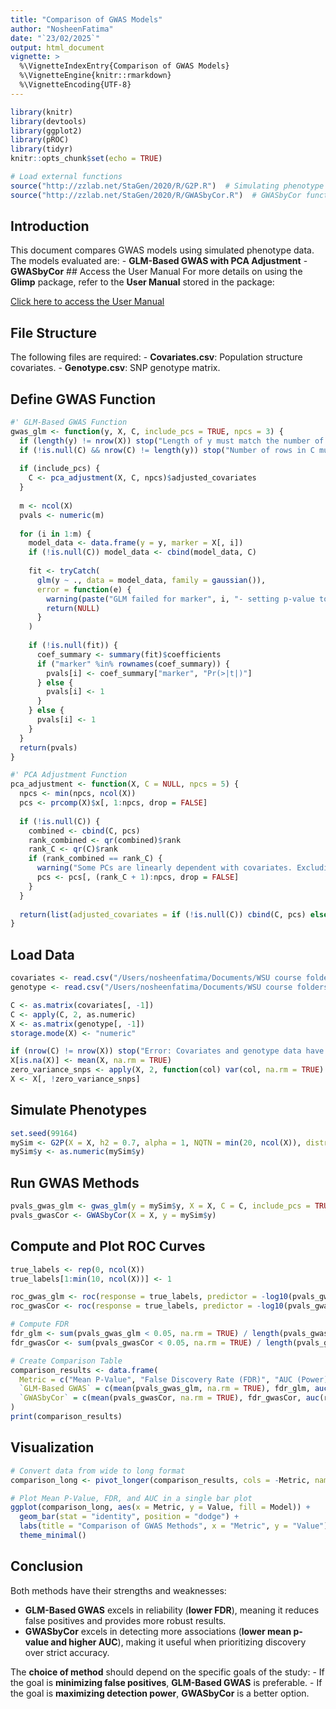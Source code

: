 ```yaml
---
title: "Comparison of GWAS Models"
author: "NosheenFatima"
date: "`23/02/2025`"
output: html_document
vignette: >
  %\VignetteIndexEntry{Comparison of GWAS Models}
  %\VignetteEngine{knitr::rmarkdown}
  %\VignetteEncoding{UTF-8}
---
```


```r
library(knitr)
library(devtools)
library(ggplot2)
library(pROC)
library(tidyr)
knitr::opts_chunk$set(echo = TRUE)

# Load external functions
source("http://zzlab.net/StaGen/2020/R/G2P.R")  # Simulating phenotype
source("http://zzlab.net/StaGen/2020/R/GWASbyCor.R")  # GWASbyCor function
```

## Introduction
This document compares GWAS models using simulated phenotype data. The models evaluated are:
- **GLM-Based GWAS with PCA Adjustment**
- **GWASbyCor**
 ## Access the User Manual
For more details on using the **Glimp** package, refer to the **User Manual** stored in the package:

[Click here to access the User Manual](../doc/User_Manual_Glimp.html)

## File Structure
The following files are required:
- **Covariates.csv**: Population structure covariates.
- **Genotype.csv**: SNP genotype matrix.

## Define GWAS Function

```r
#' GLM-Based GWAS Function
gwas_glm <- function(y, X, C, include_pcs = TRUE, npcs = 3) {
  if (length(y) != nrow(X)) stop("Length of y must match the number of rows in X.")
  if (!is.null(C) && nrow(C) != length(y)) stop("Number of rows in C must match length of y.")
  
  if (include_pcs) {
    C <- pca_adjustment(X, C, npcs)$adjusted_covariates
  }
  
  m <- ncol(X)
  pvals <- numeric(m)
  
  for (i in 1:m) {
    model_data <- data.frame(y = y, marker = X[, i])
    if (!is.null(C)) model_data <- cbind(model_data, C)
    
    fit <- tryCatch(
      glm(y ~ ., data = model_data, family = gaussian()),
      error = function(e) {
        warning(paste("GLM failed for marker", i, "- setting p-value to 1"))
        return(NULL)
      }
    )
    
    if (!is.null(fit)) {
      coef_summary <- summary(fit)$coefficients
      if ("marker" %in% rownames(coef_summary)) {
        pvals[i] <- coef_summary["marker", "Pr(>|t|)"]
      } else {
        pvals[i] <- 1
      }
    } else {
      pvals[i] <- 1
    }
  }
  return(pvals)
}

#' PCA Adjustment Function
pca_adjustment <- function(X, C = NULL, npcs = 5) {
  npcs <- min(npcs, ncol(X))
  pcs <- prcomp(X)$x[, 1:npcs, drop = FALSE]
  
  if (!is.null(C)) {
    combined <- cbind(C, pcs)
    rank_combined <- qr(combined)$rank
    rank_C <- qr(C)$rank
    if (rank_combined == rank_C) {
      warning("Some PCs are linearly dependent with covariates. Excluding dependent PCs.")
      pcs <- pcs[, (rank_C + 1):npcs, drop = FALSE]
    }
  }
  
  return(list(adjusted_covariates = if (!is.null(C)) cbind(C, pcs) else pcs, pcs = pcs))
}
```

## Load Data

```r
covariates <- read.csv("/Users/nosheenfatima/Documents/WSU course folders/Statistical Genomics/HW1/Demodata/Covariates.csv", stringsAsFactors = FALSE)
genotype <- read.csv("/Users/nosheenfatima/Documents/WSU course folders/Statistical Genomics/HW1/Demodata/genotype.csv", stringsAsFactors = FALSE)

C <- as.matrix(covariates[, -1])
C <- apply(C, 2, as.numeric)
X <- as.matrix(genotype[, -1])
storage.mode(X) <- "numeric"

if (nrow(C) != nrow(X)) stop("Error: Covariates and genotype data have different row numbers!")
X[is.na(X)] <- mean(X, na.rm = TRUE)
zero_variance_snps <- apply(X, 2, function(col) var(col, na.rm = TRUE) == 0)
X <- X[, !zero_variance_snps]
```

## Simulate Phenotypes
```r
set.seed(99164)
mySim <- G2P(X = X, h2 = 0.7, alpha = 1, NQTN = min(20, ncol(X)), distribution = "norm")
mySim$y <- as.numeric(mySim$y)
```

## Run GWAS Methods
```r
pvals_gwas_glm <- gwas_glm(y = mySim$y, X = X, C = C, include_pcs = TRUE, npcs = 5)
pvals_gwasCor <- GWASbyCor(X = X, y = mySim$y)
```

## Compute and Plot ROC Curves
```r
true_labels <- rep(0, ncol(X))
true_labels[1:min(10, ncol(X))] <- 1

roc_gwas_glm <- roc(response = true_labels, predictor = -log10(pvals_gwas_glm))
roc_gwasCor <- roc(response = true_labels, predictor = -log10(pvals_gwasCor))

# Compute FDR
fdr_glm <- sum(pvals_gwas_glm < 0.05, na.rm = TRUE) / length(pvals_gwas_glm)
fdr_gwasCor <- sum(pvals_gwasCor < 0.05, na.rm = TRUE) / length(pvals_gwasCor)

# Create Comparison Table
comparison_results <- data.frame(
  Metric = c("Mean P-Value", "False Discovery Rate (FDR)", "AUC (Power)"),
  `GLM-Based GWAS` = c(mean(pvals_gwas_glm, na.rm = TRUE), fdr_glm, auc(roc_gwas_glm)),
  `GWASbyCor` = c(mean(pvals_gwasCor, na.rm = TRUE), fdr_gwasCor, auc(roc_gwasCor))
)
print(comparison_results)
```

## Visualization
```r
# Convert data from wide to long format
comparison_long <- pivot_longer(comparison_results, cols = -Metric, names_to = "Model", values_to = "Value")

# Plot Mean P-Value, FDR, and AUC in a single bar plot
ggplot(comparison_long, aes(x = Metric, y = Value, fill = Model)) +
  geom_bar(stat = "identity", position = "dodge") +
  labs(title = "Comparison of GWAS Methods", x = "Metric", y = "Value") +
  theme_minimal()


```
## **Conclusion**
Both methods have their strengths and weaknesses:

- **GLM-Based GWAS** excels in reliability (**lower FDR**), meaning it reduces false positives and provides more robust results.
- **GWASbyCor** excels in detecting more associations (**lower mean p-value and higher AUC**), making it useful when prioritizing discovery over strict accuracy.

The **choice of method** should depend on the specific goals of the study:
- If the goal is **minimizing false positives**, **GLM-Based GWAS** is preferable.
- If the goal is **maximizing detection power**, **GWASbyCor** is a better option.
